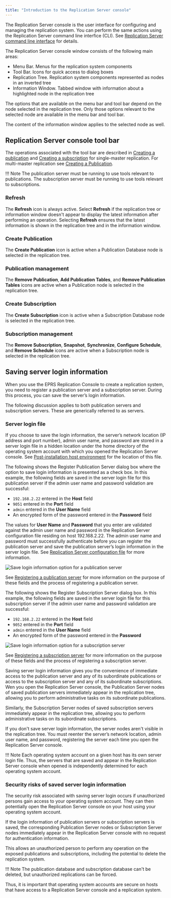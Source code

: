 ```yaml
---
title: "Introduction to the Replication Server console"
---
```


<div id="intro_xdb_console" class="registered_link"></div>

The Replication Server console is the  user interface for configuring and managing the replication system. You can perform the same actions using the Replication Server command line interfice (CLI). See [Replication Server command line interface](08_xdb_cli/#xdb_cli) for details.

The Replication Server console window consists of the following main areas:

-   Menu Bar. Menus for the replication system components
-   Tool Bar. Icons for quick access to dialog boxes
-   Replication Tree. Replication system components represented as nodes in an inverted tree
-   Information Window. Tabbed window with information about a highlighted node in the replication tree

The options that are available on the menu bar and tool bar depend on the node selected in the replication tree. Only those options relevant to the selected node are available in the menu bar and tool bar.

The content of the information window applies to the selected node as well.

## Replication Server console tool bar

The operations associated with the tool bar are described in [Creating a publication](05_smr_operation/02_creating_publication/#creating_publication) and [Creating a subscription](05_smr_operation/03_creating_subscription/#creating_subscription) for single-master replication. For multi-master replication see [Creating a Publication](06_mmr_operation/02_creating_publication_mmr/#creating_publication_mmr).

!!! Note
    The publication server must be running to use tools relevant to publications. The subscription server must be running to use tools relevant to subscriptions.

### Refresh

The **Refresh** icon is always active. Select **Refresh** if the replication tree or information window doesn't appear to display the latest information after performing an operation. Selecting **Refresh** ensures that the latest information is shown in the replication tree and in the information window.

### Create Publication

The **Create Publication** icon is active when a Publication Database node is selected in the replication tree.

### Publication management

The **Remove Publication**, **Add Publication Tables**, and **Remove Publication Tables** icons are active when a Publication node is selected in the replication tree.

### Create Subscription

The **Create Subscription** icon is active when a Subscription Database node is selected in the replication tree.

### Subscription management

The **Remove Subscription**, **Snapshot**, **Synchronize**, **Configure Schedule**, and **Remove Schedule** icons are active when a Subscription node is selected in the replication tree.

<div id="saving_server_login_info" class="registered_link"></div>

## Saving server login information

When you use the EPRS Replication Console to create a replication system, you need to register a publication server and a subscription server. During this process, you can save the server’s login information. 

The following discussion applies to both publication servers and subscription servers. These are generically referred to as servers.

### Server login file

If you choose to save the login information, the server’s network location (IP address and port number), admin user name, and password are stored in a server login file in a hidden location under the home directory of the operating system account with which you opened the Replication Server console. See [Post-installation host environment](03_installation/05_post_installation_host_environment/#post_installation_host_environment) for the location of this file.

The following shows the Register Publication Server dialog box where the option to save login information is presented as a check box. In this example, the following fields are saved in the server login file for this publication server if the admin user name and password validation are successful:

-  `192.168.2.22` entered in the **Host** field
-  `9051` entered in the **Port** field
-   `admin` entered in the **User Name** field
-   An encrypted form of the password entered in the **Password** field  

The values for **User Name** and **Password** that you enter are validated against the admin user name and password in the Replication Server configuration file residing on host 192.168.2.22. The admin user name and password must successfully authenticate before you can register the publication server and save the publication server’s login information in the server login file. See [Replication Server configuration file](02_overview/03_replication_server_components_and_architecture/01_physical_components/#xdb_replication_conf_file) for more information.

![Save login information option for a publication server](images/image63.png)

See [Registering a publication server](05_smr_operation/02_creating_publication/01_registering_publication_server/#registering_publication_server) for more information on the purpose of these fields and the process of registering a publication server.

The following shows the Register Subscription Server dialog box. In this example, the following fields are saved in the server login file for this subscription server if the admin user name and password validation are successful:

-  `192.168.2.22` entered in the **Host** field
-  `9052` entered in the **Port** field
-  `admin` entered in the **User Name** field
-  An encrypted form of the password entered in the **Password** 

![Save login information option for a subscription server](images/image64.png)

See [Registering a subscription server](05_smr_operation/03_creating_subscription/01_registering_subscription_server/#registering_subscription_server) for more information on the purpose of these fields and the process of registering a subscription server.

Saving server login information gives you the convenience of immediate access to the publication server and any of its subordinate publications or access to the subscription server and any of its subordinate subscriptions. Wen you open the Replication Server console, the Publication Server nodes of saved publication servers immediately appear in the replication tree, allowing you to perform administrative tasks on its subordinate publications.

Similarly, the Subscription Server nodes of saved subscription servers immediately appear in the replication tree, allowing you to perform administrative tasks on its subordinate subscriptions.

If you don't save server login information, the server nodes aren't visible in the replication tree. You must reenter the server’s network location, admin user name, and password, registering the server each time you open the Replication Server console.

!!! Note
    Each operating system account on a given host has its own server login file. Thus, the servers that are saved and appear in the Replication Server console when opened is independently determined for each operating system account.

### Security risks of saved server login information

The security risk associated with saving server login occurs if unauthorized persons gain access to your operating system account. They can then potentially open the Replication Server console on your host using your operating system account.

If the login information of publication servers or subscription servers is saved, the corresponding Publication Server nodes or Subscription Server nodes immediately appear in the Replication Server console with no request for authentication information.

This allows an unauthorized person to perform any operation on the exposed publications and subscriptions, including the potential to delete the replication system.

!!! Note
    The publication database and subscription database can't be deleted, but unauthorized replications can be forced.

Thus, it is important that operating system accounts are secure on hosts that have access to a Replication Server console and a replication system.
